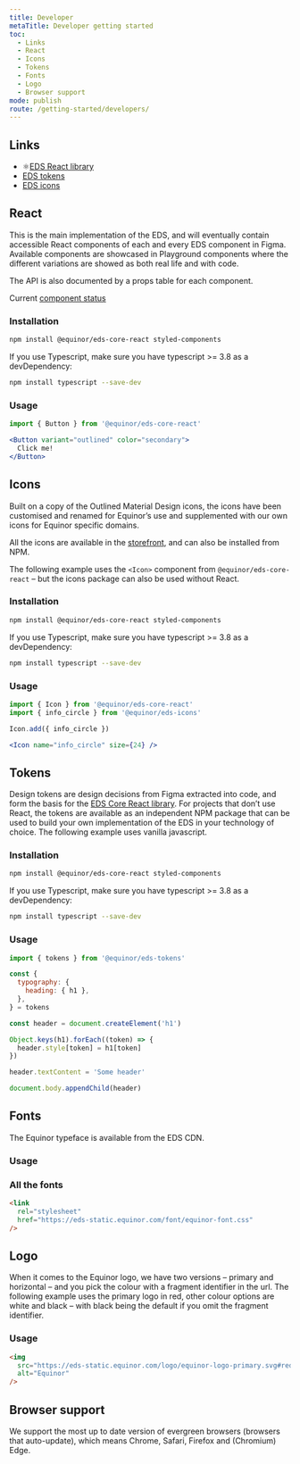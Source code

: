```yaml
---
title: Developer
metaTitle: Developer getting started
toc:
  - Links
  - React
  - Icons
  - Tokens
  - Fonts
  - Logo
  - Browser support
mode: publish
route: /getting-started/developers/
---
```


## Links

- ⚛️[EDS React library](https://www.npmjs.com/package/@equinor/eds-core-react)
- [EDS tokens](https://www.npmjs.com/package/@equinor/eds-tokens)
- [EDS icons](https://www.npmjs.com/package/@equinor/eds-icons)

## React

This is the main implementation of the EDS, and will eventually contain accessible React components of each and every EDS component in Figma.
Available components are showcased in Playground components where the different variations are showed as both real life and with code.

The API is also documented by a props table for each component.

Current [component status](https://eds.equinor.com/components/component-status)

### Installation

```sh
npm install @equinor/eds-core-react styled-components
```
If you use Typescript, make sure you have typescript >= 3.8 as a devDependency:
```sh
npm install typescript --save-dev
```

### Usage

```jsx
import { Button } from '@equinor/eds-core-react'

<Button variant="outlined" color="secondary">
  Click me!
</Button>
```

## Icons

Built on a copy of the Outlined Material Design icons, the icons have been customised and renamed for Equinor’s use and supplemented with our own icons for Equinor specific domains.

All the icons are available in the [storefront](https://eds.equinor.com/assets/system-icons/library/), and can also be installed from NPM.

The following example uses the `<Icon>` component from `@equinor/eds-core-react` – but the icons package can also be used without React.

### Installation

```sh
npm install @equinor/eds-core-react styled-components
```
If you use Typescript, make sure you have typescript >= 3.8 as a devDependency:
```sh
npm install typescript --save-dev
```

### Usage

```jsx
import { Icon } from '@equinor/eds-core-react'
import { info_circle } from '@equinor/eds-icons'

Icon.add({ info_circle })

<Icon name="info_circle" size={24} />
```

## Tokens

Design tokens are design decisions from Figma extracted into code, and form the basis for the [EDS Core React library](#react). For projects that don’t use React, the tokens are available as an independent NPM package that can be used to build your own implementation of the EDS in your technology of choice. The following example uses vanilla javascript.

### Installation

```sh
npm install @equinor/eds-core-react styled-components
```
If you use Typescript, make sure you have typescript >= 3.8 as a devDependency:
```sh
npm install typescript --save-dev
```

### Usage

```js
import { tokens } from '@equinor/eds-tokens'

const {
  typography: {
    heading: { h1 },
  },
} = tokens

const header = document.createElement('h1')

Object.keys(h1).forEach((token) => {
  header.style[token] = h1[token]
})

header.textContent = 'Some header'

document.body.appendChild(header)
```

## Fonts

The Equinor typeface is available from the EDS CDN.

### Usage

### All the fonts

```html
<link
  rel="stylesheet"
  href="https://eds-static.equinor.com/font/equinor-font.css"
/>
```

## Logo

When it comes to the Equinor logo, we have two versions – primary and horizontal – and you pick the colour with a fragment identifier in the url. The following example uses the primary logo in red, other colour options are white and black – with black being the default if you omit the fragment identifier.

### Usage

```html
<img
  src="https://eds-static.equinor.com/logo/equinor-logo-primary.svg#red"
  alt="Equinor"
/>
```

## Browser support

We support the most up to date version of evergreen browsers (browsers that auto-update), which means Chrome, Safari, Firefox and (Chromium) Edge.
